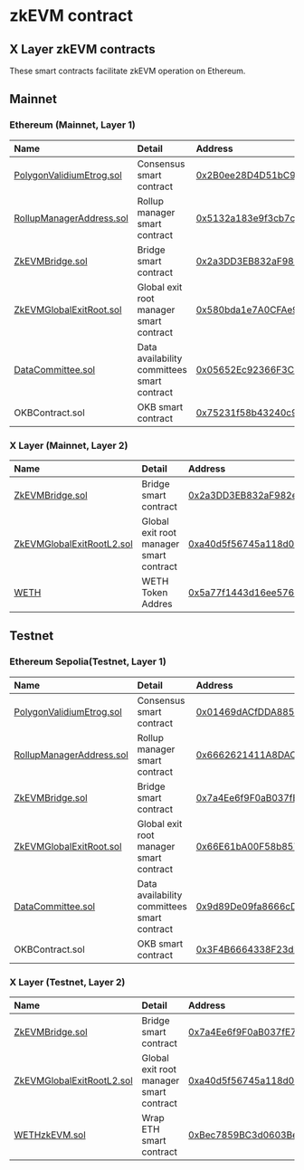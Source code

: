 # zkEVM contract
## X Layer zkEVM contracts
These smart contracts facilitate zkEVM operation on Ethereum. 
## Mainnet
### Ethereum (Mainnet, Layer 1)
|Name|Detail|Address|
|:----|:--|:--|
|[PolygonValidiumEtrog.sol](https://github.com/okx/xlayer-contracts/blob/release/v0.3.0/contracts/v2/consensus/validium/PolygonValidiumEtrog.sol "PolygonValidiumEtrog.sol")|Consensus smart contract|[0x2B0ee28D4D51bC9aDde5E58E295873F61F4a0507](https://etherscan.io/address/0x2B0ee28D4D51bC9aDde5E58E295873F61F4a0507 "0x2B0ee28D4D51bC9aDde5E58E295873F61F4a0507")|
|[RollupManagerAddress.sol](https://github.com/okx/xlayer-contracts/blob/release/v0.3.0/contracts/v2/PolygonRollupManager.sol "RollupManagerAddress.sol")|Rollup manager smart contract|[0x5132a183e9f3cb7c848b0aac5ae0c4f0491b7ab2](https://etherscan.io/address/0x5132a183e9f3cb7c848b0aac5ae0c4f0491b7ab2 "0x5132a183e9f3cb7c848b0aac5ae0c4f0491b7ab2")|
|[ZkEVMBridge.sol](https://github.com/okx/xlayer-contracts/blob/release/v0.3.0/contracts/v2/PolygonZkEVMBridgeV2.sol "ZkEVMBridge.sol")|Bridge smart contract|[0x2a3DD3EB832aF982ec71669E178424b10Dca2EDe](https://etherscan.io/address/0x2a3DD3EB832aF982ec71669E178424b10Dca2EDe "0x2a3DD3EB832aF982ec71669E178424b10Dca2EDe")|
|[ZkEVMGlobalExitRoot.sol](https://github.com/okx/xlayer-contracts/blob/release/v0.3.0/contracts/v2/PolygonZkEVMGlobalExitRootV2.sol "ZkEVMGlobalExitRoot.sol")|Global exit root manager smart contract|[0x580bda1e7A0CFAe92Fa7F6c20A3794F169CE3CFb](https://etherscan.io/address/0x580bda1e7A0CFAe92Fa7F6c20A3794F169CE3CFb "0x580bda1e7A0CFAe92Fa7F6c20A3794F169CE3CFb")|
|[DataCommittee.sol](https://github.com/okx/xlayer-contracts/blob/release/v0.3.0/contracts/v2/consensus/validium/PolygonDataCommittee.sol "DataCommittee.sol")|Data availability committees smart contract|[0x05652Ec92366F3C2255991a265c499E01Ba58e6a](https://etherscan.io/address/0x05652Ec92366F3C2255991a265c499E01Ba58e6a "0x05652Ec92366F3C2255991a265c499E01Ba58e6a")|
|OKBContract.sol|OKB smart contract|[0x75231f58b43240c9718dd58b4967c5114342a86c](https://etherscan.io/address/0x75231f58b43240c9718dd58b4967c5114342a86c "0x75231f58b43240c9718dd58b4967c5114342a86c")|

### X Layer (Mainnet, Layer 2)
|Name|Detail|Address|
|:----|:--|:--|
|[ZkEVMBridge.sol](https://github.com/okx/xlayer-contracts/blob/v0.3.1/contracts/v2/PolygonZkEVMBridgeV2.sol "ZkEVMBridge.sol")|Bridge smart contract|[0x2a3DD3EB832aF982ec71669E178424b10Dca2EDe](https://www.okx.com/explorer/xlayer/address/0x2a3DD3EB832aF982ec71669E178424b10Dca2EDe "0x2a3DD3EB832aF982ec71669E178424b10Dca2EDe")|
|[ZkEVMGlobalExitRootL2.sol](https://github.com/okx/xlayer-contracts/blob/v0.3.1/contracts/v2/PolygonZkEVMGlobalExitRootV2.sol "ZkEVMGlobalExitRootL2.sol")|Global exit root manager smart contract|[0xa40d5f56745a118d0906a34e69aec8c0db1cb8fa](https://www.okx.com/explorer/xlayer/address/0xa40d5f56745a118d0906a34e69aec8c0db1cb8fa "0xa40d5f56745a118d0906a34e69aec8c0db1cb8fa")|
|[WETH](https://www.okx.com/explorer/xlayer/token/0x5a77f1443d16ee5761d310e38b62f77f726bc71c "WETH")|WETH Token Addres| [0x5a77f1443d16ee5761d310e38b62f77f726bc71c](https://www.okx.com/explorer/xlayer/address/0x5a77f1443d16ee5761d310e38b62f77f726bc71c "0x5a77f1443d16ee5761d310e38b62f77f726bc71c")|


## Testnet
### Ethereum Sepolia(Testnet, Layer 1)
|Name|Detail|Address|
|:----|:--|:--|
|[PolygonValidiumEtrog.sol](https://github.com/okx/xlayer-contracts/blob/release/v0.3.0/contracts/v2/consensus/validium/PolygonValidiumEtrog.sol "PolygonValidiumEtrog.sol")|Consensus smart contract|[0x01469dACfDDA885D68Ff0f8628F2629c14F95a20](https://sepolia.etherscan.io/address/0x01469dACfDDA885D68Ff0f8628F2629c14F95a20 "0x01469dACfDDA885D68Ff0f8628F2629c14F95a20")|
|[RollupManagerAddress.sol](https://github.com/okx/xlayer-contracts/blob/release/v0.3.0/contracts/v2/PolygonRollupManager.sol "RollupManagerAddress.sol")|Rollup manager smart contract|[0x6662621411A8DACC3cA7049C8BddABaa9a999ce3](https://sepolia.etherscan.io/address/0x6662621411A8DACC3cA7049C8BddABaa9a999ce3 "0x6662621411A8DACC3cA7049C8BddABaa9a999ce3")|
|[ZkEVMBridge.sol](https://github.com/okx/xlayer-contracts/blob/release/v0.3.0/contracts/v2/PolygonZkEVMBridgeV2.sol "ZkEVMBridge.sol")|Bridge smart contract|[0x7a4Ee6f9F0aB037fE771FC36D39C1E19bcc0Fdb5](https://sepolia.etherscan.io/address/0x7a4Ee6f9F0aB037fE771FC36D39C1E19bcc0Fdb5 "0x7a4Ee6f9F0aB037fE771FC36D39C1E19bcc0Fdb5")|
|[ZkEVMGlobalExitRoot.sol](https://github.com/okx/xlayer-contracts/blob/release/v0.3.0/contracts/v2/PolygonZkEVMGlobalExitRootV2.sol "ZkEVMGlobalExitRoot.sol")|Global exit root manager smart contract|[0x66E61bA00F58b857A9DD2C500F3aBc424A46BD20](https://sepolia.etherscan.io/address/0x66E61bA00F58b857A9DD2C500F3aBc424A46BD20 "0x66E61bA00F58b857A9DD2C500F3aBc424A46BD20")|
|[DataCommittee.sol](https://github.com/okx/xlayer-contracts/blob/release/v0.3.0/contracts/v2/consensus/validium/PolygonDataCommittee.sol "DataCommittee.sol")|Data availability committees smart contract|[0x9d89De09fa8666cD82fDb0E2466bB56D704D60e7](https://sepolia.etherscan.io/address/0x9d89De09fa8666cD82fDb0E2466bB56D704D60e7 "0x9d89De09fa8666cD82fDb0E2466bB56D704D60e7")|
|OKBContract.sol|OKB smart contract|[0x3F4B6664338F23d2397c953f2AB4Ce8031663f80](https://sepolia.etherscan.io/address/0x3F4B6664338F23d2397c953f2AB4Ce8031663f80 "0x3F4B6664338F23d2397c953f2AB4Ce8031663f80")|


### X Layer (Testnet, Layer 2)
|Name|Detail|Address|
|:----|:--|:--|
|[ZkEVMBridge.sol](https://github.com/okx/xlayer-contracts/blob/v0.3.1/contracts/v2/PolygonZkEVMBridgeV2.sol "ZkEVMBridge.sol")|Bridge smart contract|[0x7a4Ee6f9F0aB037fE771FC36D39C1E19bcc0Fdb5](https://www.okx.com/explorer/xlayer-test/address/0x7a4Ee6f9F0aB037fE771FC36D39C1E19bcc0Fdb5 "0x7a4Ee6f9F0aB037fE771FC36D39C1E19bcc0Fdb5")|
|[ZkEVMGlobalExitRootL2.sol](https://github.com/okx/xlayer-contracts/blob/release/v0.3.0/contracts/v2/PolygonZkEVMGlobalExitRootV2.sol "ZkEVMGlobalExitRootL2.sol")|Global exit root manager smart contract|[0xa40d5f56745a118d0906a34e69aec8c0db1cb8fa](https://www.okx.com/explorer/xlayer-test/address/0xa40d5f56745a118d0906a34e69aec8c0db1cb8fa "0xa40d5f56745a118d0906a34e69aec8c0db1cb8fa")|
|[WETHzkEVM.sol](https://github.com/okx/xlayer-contracts/blob/release/v0.1.0/contracts/L2/WETHzkEVM.sol "WETHzkEVM.sol")|Wrap ETH smart contract|[0xBec7859BC3d0603BeC454F7194173E36BF2Aa5C8](https://www.okx.com/explorer/xlayer-test/address/0xBec7859BC3d0603BeC454F7194173E36BF2Aa5C8 "0xBec7859BC3d0603BeC454F7194173E36BF2Aa5C8")|
